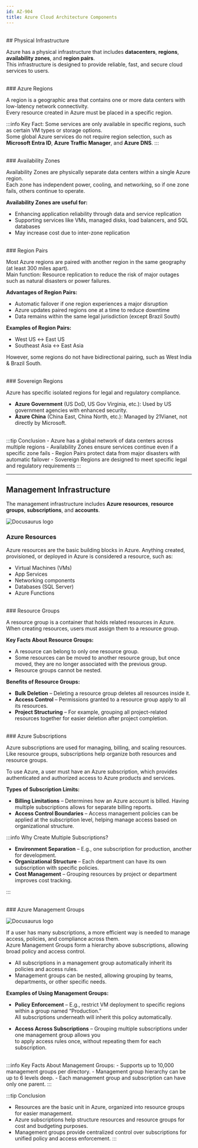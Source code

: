 ```yaml
---
id: AZ-904
title: Azure Cloud Architecture Components
---
```


<br/>
## Physical Infrastructure

Azure has a physical infrastructure that includes **datacenters**, **regions**, **availability zones**, and **region pairs**.  
This infrastructure is designed to provide reliable, fast, and secure cloud services to users.

<br/>
### Azure Regions

A region is a geographic area that contains one or more data centers with low-latency network connectivity.  
Every resource created in Azure must be placed in a specific region.

:::info Key Fact:
Some services are only available in specific regions, such as certain VM types or storage options.  
Some global Azure services do not require region selection, such as **Microsoft Entra ID**, **Azure Traffic Manager**, and **Azure DNS**.
:::

<br/>
### Availability Zones

Availability Zones are physically separate data centers within a single Azure region.  
Each zone has independent power, cooling, and networking, so if one zone fails, others continue to operate.

**Availability Zones are useful for:**
- Enhancing application reliability through data and service replication  
- Supporting services like VMs, managed disks, load balancers, and SQL databases  
- May increase cost due to inter-zone replication  

<br/>
### Region Pairs

Most Azure regions are paired with another region in the same geography (at least 300 miles apart).  
Main function: Resource replication to reduce the risk of major outages such as natural disasters or power failures.

**Advantages of Region Pairs:**
- Automatic failover if one region experiences a major disruption  
- Azure updates paired regions one at a time to reduce downtime  
- Data remains within the same legal jurisdiction (except Brazil South)

**Examples of Region Pairs:**
- West US ↔ East US  
- Southeast Asia ↔ East Asia

However, some regions do not have bidirectional pairing, such as West India & Brazil South.

<br/>
### Sovereign Regions

Azure has specific isolated regions for legal and regulatory compliance.

- **Azure Government** (US DoD, US Gov Virginia, etc.): Used by US government agencies with enhanced security.  
- **Azure China** (China East, China North, etc.): Managed by 21Vianet, not directly by Microsoft.

<br/>
:::tip Conclusion
- Azure has a global network of data centers across multiple regions  
- Availability Zones ensure services continue even if a specific zone fails  
- Region Pairs protect data from major disasters with automatic failover  
- Sovereign Regions are designed to meet specific legal and regulatory requirements
:::

---

## Management Infrastructure

The management infrastructure includes **Azure resources**, **resource groups**, **subscriptions**, and **accounts**.

![Docusaurus logo](/img/az900/3.png)

### Azure Resources

Azure resources are the basic building blocks in Azure. Anything created, provisioned, or deployed in Azure is considered a resource, such as:  
- Virtual Machines (VMs)  
- App Services  
- Networking components  
- Databases (SQL Server)  
- Azure Functions  

<br/>
### Resource Groups

A resource group is a container that holds related resources in Azure.  
When creating resources, users must assign them to a resource group.

**Key Facts About Resource Groups:**
- A resource can belong to only one resource group.  
- Some resources can be moved to another resource group, but once moved, they are no longer associated with the previous group.  
- Resource groups cannot be nested.

**Benefits of Resource Groups:**
- **Bulk Deletion** – Deleting a resource group deletes all resources inside it.  
- **Access Control** – Permissions granted to a resource group apply to all its resources.  
- **Project Structuring** – For example, grouping all project-related resources together for easier deletion after project completion.

<br/>
### Azure Subscriptions

Azure subscriptions are used for managing, billing, and scaling resources.  
Like resource groups, subscriptions help organize both resources and resource groups.

To use Azure, a user must have an Azure subscription, which provides authenticated and authorized access to Azure products and services.

**Types of Subscription Limits:**

- **Billing Limitations** – Determines how an Azure account is billed. Having multiple subscriptions allows for separate billing reports.  
- **Access Control Boundaries** – Access management policies can be applied at the subscription level, helping manage access based on organizational structure.

:::info Why Create Multiple Subscriptions?

- **Environment Separation** – E.g., one subscription for production, another for development.  
- **Organizational Structure** – Each department can have its own subscription with specific policies.  
- **Cost Management** – Grouping resources by project or department improves cost tracking.

:::

<br/>
### Azure Management Groups

![Docusaurus logo](/img/az900/4.png)

If a user has many subscriptions, a more efficient way is needed to manage access, policies, and compliance across them.  
Azure Management Groups form a hierarchy above subscriptions, allowing broad policy and access control.

- All subscriptions in a management group automatically inherit its policies and access rules.  
- Management groups can be nested, allowing grouping by teams, departments, or other specific needs.

**Examples of Using Management Groups:**

- **Policy Enforcement** – E.g., restrict VM deployment to specific regions within a group named “Production.”  
  All subscriptions underneath will inherit this policy automatically.

- **Access Across Subscriptions** – Grouping multiple subscriptions under one management group allows you  
  to apply access rules once, without repeating them for each subscription.

<br/>
:::info Key Facts About Management Groups:
- Supports up to 10,000 management groups per directory.  
- Management group hierarchy can be up to 6 levels deep.  
- Each management group and subscription can have only one parent.
:::

<br/>

:::tip Conclusion
- Resources are the basic unit in Azure, organized into resource groups for easier management.  
- Azure subscriptions help structure resources and resource groups for cost and budgeting purposes.  
- Management groups provide centralized control over subscriptions for unified policy and access enforcement.
:::
